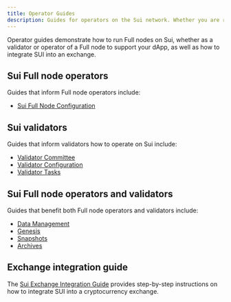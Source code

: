 ```yaml
---
title: Operator Guides
description: Guides for operators on the Sui network. Whether you are running a Full node for your dApp or operating as a validator on the Sui network, these guides help you set up your environment and operate your network.
---
```


Operator guides demonstrate how to run Full nodes on Sui, whether as a validator or operator of a Full node to support your dApp, as well as how to integrate SUI into an exchange. 

## Sui Full node operators

Guides that inform Full node operators include:

- [Sui Full Node Configuration](./operator/sui-full-node.mdx)  

## Sui validators

Guides that inform validators how to operate on Sui include:

- [Validator Committee](./operator/validator-committee.mdx)
- [Validator Configuration](./operator/validator-config.mdx)
- [Validator Tasks](./operator/validator-tasks.mdx)

## Sui Full node operators and validators

Guides that benefit both Full node operators and validators include:

- [Data Management](./operator/data-management.mdx)
- [Genesis](./operator/genesis.mdx)
- [Snapshots](./operator/snapshots.mdx)
- [Archives](./operator/archives.mdx)

## Exchange integration guide

The [Sui Exchange Integration Guide](./operator/exchange-integration.mdx) provides step-by-step instructions on how to integrate SUI into a cryptocurrency exchange.